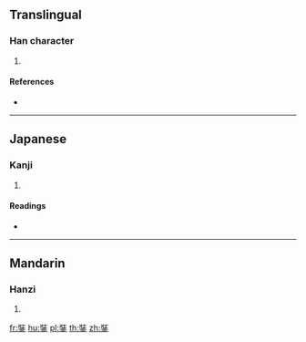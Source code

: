 {{character info/new}}
==Translingual==

===Han character===
{{Han char|rn=167|rad=金|as=07|sn=15|four=|canj=VGC}}

# {{defn|Han|sort=金07}}

====References====
* {{Han ref|kx=1306.120|dkj=40427|dj=1808.230|hdz=64213.090|uh=92BA|ud=37562}}

----

==Japanese==

===Kanji===
{{ja-kanji|grade=|rs=金07}}

# {{defn|lang=ja|sort=金07}}

====Readings====
* {{ja-readings|on=[[そう]] (sō), [[ぞう]] (zō)|kun=|nanori=}}

----

==Mandarin==

===Hanzi===
{{cmn-hanzi|pin=[[zàng]] ([[zang4]])|wg=tsang<sup>4</sup>}}

# {{defn|lang=cmn|sort=金07}}

[[fr:銺]]
[[hu:銺]]
[[pl:銺]]
[[th:銺]]
[[zh:銺]]